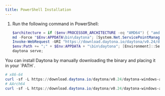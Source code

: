 ```yaml
---
title: PowerShell Installation
---
```


1. Run the following command in PowerShell:

    ```powershell
    $architecture = if ($env:PROCESSOR_ARCHITECTURE -eq "AMD64") { "amd64" } else { "arm64" }
    md -Force "$Env:APPDATA\bin\daytona"; [System.Net.ServicePointManager]::SecurityProtocol = [System.Net.SecurityProtocolType]'Tls,Tls11,Tls12';
    Invoke-WebRequest -URI "https://download.daytona.io/daytona/v0.24/daytona-windows-$architecture.exe" -OutFile "$Env:APPDATA\bin\daytona\daytona.exe";
    $env:Path += ";" + $Env:APPDATA + "\bin\daytona"; [Environment]::SetEnvironmentVariable("Path", $env:Path, [System.EnvironmentVariableTarget]::User);
    daytona serve;
    ```

<Aside type="note">
You can install Daytona by manually downloading the binary and placing it in your `PATH`.

```powershell
# x86-64
curl -sf -L https://download.daytona.io/daytona/v0.24/daytona-windows-amd64.exe -o daytona
# AArch64
curl -sf -L https://download.daytona.io/daytona/v0.24/daytona-windows-arm64.exe -o daytona
```

</Aside>
